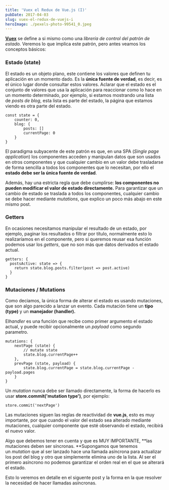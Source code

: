 ```yaml
---
title: 'Vuex el Redux de Vue.js (I)'
pubDate: 2017-04-03
slug: vuex-el-redux-de-vuejs-i
heroImage: ./pexels-photo-99541_0.jpeg
---
```


[**Vuex**](https://vuex.vuejs.org/en/) se define a si mismo como una *librería de control del patrón de estado.* Veremos lo que implica este patrón, pero antes veamos los conceptos básicos:

### Estado (state)

El estado es un objeto plano, este contiene los valores que definen tu aplicación en un momento dado. Es la **única fuente de verdad**, es decir, es el único lugar donde consultar estos valores. Aclarar que el estado es el conjunto de valores que usa la aplicación para reaccionar como lo hace en un momento determinado, por ejemplo, si estamos mostrando una lista de *posts de blog*, esta lista es parte del estado, la página que estamos viendo es otra parte del estado.

```
const state = {
    counter: 0,
    blog: {
        posts: []
        currentPage: 0
    }
}
```

El paradigma subyacente de este patrón es que, en una SPA (_Single page application_) los componentes acceden y manipulan datos que son usados en otros componentes y que cualquier cambio en un valor debe trasladarse de forma sencilla a todos los componentes que lo necesitan, por ello el **estado debe ser la única fuente de verdad**.

Además, hay una estricta regla que debe cumplirse: **los componentes no pueden modificar el valor de estado directamente.** Para garantizar que un cambio de estado se traslada a todos los componentes, cualquier cambio se debe hacer mediante *mutations*, que explico un poco más abajo en este mismo post.

### Getters

En ocasiones necesitamos manipular el resultado de un estado, por ejemplo, paginar los resultados o filtrar por título, normalmente esto lo realizaríamos en el componente, pero si queremos reusar esa función podemos usar los _getters_, que no son más que datos derivados el estado actual.

```
getters: {
  postsActive: state => {
    return state.blog.posts.filter(post => post.active)
  }
}
```

### Mutaciones / Mutations

Como deciamos, la única forma de alterar el estado es usando mutaciones, que son algo parecido a lanzar un evento. Cada mutación tiene un **tipo (type)** y un **manejador (handler).**

El*handler* es una función que recibe como primer argumento el estado actual, y puede recibir opcionalmente un *payload* como segundo parametro.

```
mutations: {
	nextPage (state) {
	  	// mutate state
	  	state.blog.currentPage++
	},
	prevPage (state, payload) {
		state.blog.currentPage = state.blog.currentPage - payload.pages
	}
}
```

Un *mutation* nunca debe ser llamado directamente, la forma de hacerlo es usar **store.commit('mutation type')**, por ejemplo:

```
store.commit('nextPage')
```

Las mutaciones siguen las reglas de reactividad de **vue.js**, esto es muy importante, por que cuando el valor del estado sea alterado mediante mutaciones, cualquier componente que esté observando el estado, recibirá el nuevo valor.

Algo que debemos tener en cuenta y que es MUY IMPORTANTE, **las mutaciones deben ser síncronas. **Supongamos que tenemos un *mutation* que al ser lanzado hace una llamada asíncrona para actualizar los post del blog y otro que simplemente elimina uno de la lista. Al ser el primero asíncrono no podemos garantizar el orden real en el que se alterará el estado.

Esto lo veremos en detalle en el siguente post y la forma en la que resolver la necesidad de hacer llamadas asíncronas.
